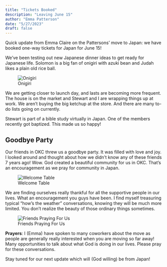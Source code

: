 ```yaml
---
title: "Tickets Booked"
description: "Leaving June 15"
author: "Emma Patterson"
date: "5/27/2023"
draft: false
---
```


Quick update from Emma Claire on the Pattersons' move to Japan: we have booked one-way tickets for Japan for June 15!

We’ve been testing out new Japanese dinner ideas to get ready for Japanese life. 
Solomon is a big fan of onigiri with azuki bean and Judah likes a plain old rice ball.

![Onigiri](images/onigiri.jpg)

We are getting closer to launch day, and lasts are becoming more frequent. The house is on the market and Stewart and I are wrapping things up at work. We aren’t buying the big ketchup at the store. And there are many to-do lists going on currently. 

Stewart is part of a bible study virtually in Japan. One of the members recently got baptized. This made us so happy!



## Goodbye Party

Our friends in OKC threw us a goodbye party. It was filled with love and joy. I looked around and thought about how we didn’t know any of these friends 7 years ago! Wow. God created a beautiful community for us in OKC. That’s an encouragement as we pray for community in Japan.

![Welcome Table](images/partyTable.jpg)

We are finding ourselves really thankful for all the supportive people in our lives. What an encouragement you guys have been. I find myself treasuring typical “how’s the weather” conversations, knowing they will be much more limited. You don’t realize the beauty of those ordinary things sometimes.

![Friends Praying For Us](images/partyPrayer.jpg)


::: {.callout-note}
**Prayers**: I (Emma) have spoken to many coworkers about the move as people are generally really interested when you are moving so far away! Many opportunities to talk about what God is doing in our lives. Please pray for these conversations.
:::
 
Stay tuned for our next update which will (God willing) be from Japan!
